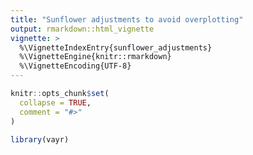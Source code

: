 ```yaml
---
title: "Sunflower adjustments to avoid overplotting"
output: rmarkdown::html_vignette
vignette: >
  %\VignetteIndexEntry{sunflower_adjustments}
  %\VignetteEngine{knitr::rmarkdown}
  %\VignetteEncoding{UTF-8}
---
```


```r
knitr::opts_chunk$set(
  collapse = TRUE,
  comment = "#>"
)
```

```r
library(vayr)
```


<!-- Let's be sure to credit Maia Cook for the first draft! -->


<!-- ## Introduction -->

<!-- There are a handful of default position adjustments for ggplot's `geom_point()`, including `position_identity()`, `position_jitter()`, `position_dodge()`, `position_stack()`, `position_fill()`, `position_nudge()` and `position_jitterdodge()`. These position adjustments work well for interlaying different classes of data. However, when it comes to visualizing high-density continuous data against another continuous dataset, the `position_jitterdodge()` function tends to clump points together with no real way of distinguishing whether there are, say, 100 or 1,000 observations. I created two position adjustments called `sunflower_jitter()` and `sunflower_jitterdodge()`, which attempt to correct these misgivngs. These functions take inspiration from a sunflower's seed-packing algorithm to efficiently display continuous vs. continuous data. -->

<!-- <div style="margin-bottom: 30px;"></div> -->

<!-- #### **The issue with Categorical vs Categorical data plotting using `position_jitter()` and `position_jitterdodge()`** -->

<!-- Even with adjustments to `jitter.width` and `jitter.height`, this visualization does a poor job of showing the number of observations in each intersection. For example, in the "Married" category, it is impossible to tell how many surveyees are included in this analysis. It could be 100 or 300 points, but we cannot tell because of the density of the packing algorithm. -->

<!-- ```{r echo=TRUE, warning=FALSE} -->
<!-- data("NHANES") -->
<!-- NHANES <- NHANES %>% filter(MaritalStatus %in% c("Divorced", "Married", "NeverMarried")) %>% droplevels() -->
<!-- NHANES <- NHANES %>% filter(Education %in% c("High School", "Some College", "College Grad")) %>% droplevels() -->

<!-- ggplot(NHANES, aes(x=MaritalStatus, y=Education, group=Gender, color=Gender)) + -->
<!--   geom_point(position = position_jitterdodge(jitter.width = 0.5, jitter.height = 0.3,dodge.width = 0.5), size = 1.5) + -->
<!--   labs(title="Marital Status vs. Education, Grouped by Gender", x="Marital Status", y="Education Level",  color="Gender") +    -->
<!--   theme(axis.text.x = element_text(angle = 45, hjust = 1), legend.position = "bottom") + -->
<!--   theme_minimal() -->
<!-- ``` -->
<!-- <div style="margin-bottom: 30px;"></div> -->

<!-- ### The solution: take inspiration from sunflowers! -->

<!-- Nature placement algorithms show us different ways of approaching position adjustments in ggplot because of their multipoint symmetries. One of the most efficient circle-packing arrangements comes from a **sunflower's seed-packing algorithm**, which optimizes spatial efficiency thanks to its use of the **Fibonacci sequence**. -->

<!-- ![](images/Screen%20Shot%202024-12-16%20at%204.31.15%20PM.png){width="556"} -->

<!-- ## Sunflower Circle Packing Algorithm -->

<!-- $$ -->
<!-- \begin{pmatrix} x_k \\ y_k \end{pmatrix} = \begin{pmatrix} x_0 \\ y_0 \end{pmatrix} + r_k \begin{pmatrix} \cos(\theta_k) \\ \sin(\theta_k) \end{pmatrix} -->
<!-- $$ -->

<!-- where: -->

<!-- $$ -->
<!-- r_k =  -->
<!-- \begin{cases} -->
<!-- 1, & \text{if } k > n - b \\ -->
<!-- \sqrt{\frac{k - \frac{1}{2}}{n - \frac{b + 1}{2}}}, & \text{otherwise} -->
<!-- \end{cases} -->
<!-- $$ -->

<!-- and -->

<!-- $$ -->
<!-- \theta_k = k \cdot \left( \frac{2\pi}{\phi^2} \right) -->
<!-- $$ -->

<!-- -   $r_k$ is the radius of the point -->

<!-- -   $\theta_k$ is the angle of the point -->

<!-- -   $x_0$ and $y_0$ are the center coordinates of the circle -->

<!-- -   $\phi = \frac{\sqrt{5} + 1}{2}$ is the golden ratio -->

<!-- -   $n$ is the total number of points. -->

<!-- This algorithm can then be translated into R. Find the code below. -->

<!-- ```{r warning=FALSE} -->
<!-- sunflower <- -->
<!--   function(x = NULL, y = NULL, width, height) { -->
<!--     if(!is.null(x)){ -->
<!--       n <- length(x) -->
<!--     } else if (!is.null(y)){ -->
<!--       n <- length(y) -->
<!--     } else { -->
<!--       stop("have to provide either x or y") -->
<!--     } -->

<!--     alpha = 2 -->
<!--     b <- round(alpha*sqrt(n))  # number of boundary points -->
<!--     phi <- (sqrt(5)+1)/2  # golden ratio -->


<!--     radius <- function(k, n, b) { -->
<!--       ifelse(k > n - b, -->
<!--              1, -->
<!--              sqrt(k - 1 / 2) / sqrt(n - (b + 1) / 2)) -->
<!--     } -->

<!--     r <- radius(1:n,n,b) -->
<!--     theta <- 1:n * (2*pi/phi^2) -->

<!--     if(!is.null(x)){ -->
<!--       return(x + width*r*cos(theta)) -->
<!--     } else{ -->
<!--       return(y + height*r*sin(theta)) -->
<!--     } -->

<!--   } -->
<!-- ``` -->
<!-- <div style="margin-bottom: 30px;"></div> -->

<!-- ### (1) Code creating the `sunflower_jitter()` position function -->

<!-- ```{r echo=TRUE, warning=FALSE, results='hide'} -->
<!-- ### (1)  -->
<!-- PositionSunflower <- ggproto("PositionSunflower", Position, -->
<!--   compute_panel = function(self, data, params, scales) { -->

<!--     # Group data by x, y, and group (if necessary) -->
<!--     flowers <- data %>% -->
<!--       group_by(x, y, group) %>% -->
<!--       group_split() -->

<!--     # Apply the sunflower function and adjust positions -->
<!--     data <- do.call(rbind, lapply(flowers, function(flower) { -->
<!--       flower$x <- sunflower(x = flower$x, width = self$flower_width, height = self$flower_height) -->
<!--       flower$y <- sunflower(y = flower$y, width = self$flower_width, height = self$flower_height) -->
<!--       return(flower) -->
<!--     })) -->

<!--     # Return the modified data -->
<!--     return(data) -->
<!--   } -->
<!-- ) -->

<!-- ### (2) -->
<!-- sunflower_jitter <- function(flower_width = 1, flower_height = 1) { -->
<!--   ggproto(NULL, PositionSunflower, flower_width = flower_width, flower_height = flower_height) -->
<!-- } -->


<!-- ``` -->
<!-- <div style="margin-bottom: 30px;"></div> -->

<!-- ### (2) Code creaitng the `sunflower_jitterdodge()` position function -->

<!-- ```{r echo = TRUE, results = 'hide'} -->
<!-- ### (1)  -->
<!-- PositionSunflowerDodge <- ggplot2::ggproto("PositionSunflowerDodge", ggplot2::PositionDodge, -->
<!--                                            setup_params = function(self, data) { -->
<!--                                              params <- ggproto_parent(PositionDodge, self)$setup_params(data) -->
<!--                                              return(params) -->
<!--                                            }, -->
<!--                                            compute_panel = function(self, data, params, scales) { -->

<!--                                              data <- ggproto_parent(PositionDodge, self)$compute_panel(data, params, scales) -->

<!--                                              # I could not find a good way to split into groups using base R, so here I use dplyr -->
<!--                                              flowers <- data |> -->
<!--                                                dplyr::group_by(x, y, group) |> -->
<!--                                                dplyr::group_split() -->

<!--                                              data <- do.call(rbind, lapply(flowers, function(flower) { -->
<!--                                                flower$x = sunflower(x = flower$x, width = self$flower_width, height = self$flower_height) -->
<!--                                                flower$y = sunflower(y = flower$y, width = self$flower_width, height = self$flower_height) -->
<!--                                                return(flower) -->
<!--                                              })) -->

<!--                                              return(data) -->
<!--                                            } -->
<!-- ) -->

<!-- sunflower_jitterdodge <- function(width = NULL, flower_width = 1, flower_height = 1) { -->
<!--   ggplot2::ggproto(NULL, PositionSunflowerDodge, width = width, flower_width = flower_width, flower_height = flower_height) -->
<!-- } -->

<!-- ``` -->
<!-- <div style="margin-bottom: 30px;"></div> -->

<!-- #### Example of `sunflow_jitter()` and `sunflow_jitterdodge()` using a dataset examining public opinion on the Patriot Act (inspiration taken from Persuasion in Parallel Figure 5.4) -->

<!-- To illustrate scenarios where `sunflow_jitter()` and `sunflow_jitterdodge()` are most useful, consider the following visualization from Dr. Alexander Coppock's book called "Persuasion in Parallel." This graph, labeled as "Figure 5.4" in the book, looks at data from a 2009 study that surveyed Americans about their support for the Patriot Act (PA). This study, which Coppock replicated in 2015, examines the effect of changing the wording of survey questions on support for the PA. -->

<!-- The control group used neutral language to describe the PA. The treatment group was divided into two subgroups. One looks at the use of a negative description of the PA, emphasizing the PA's effect on reducing individual privacy and empowering the U.S. surveillance regime. The other uses a positive description of the PA, which emphasizes the PA's impact on increasing protection against terrorism after 9/11. On the visualization, Coppock placed the index for support for the PA on the y-axis, the control and treatment groups on the x-axis, and grouped individual observations by political party. The graph on the left looks at the original 2009 data, and the one on the right looks at 2015 data. See below for what appears in the book. -->

<!-- ```{r echo=FALSE, warning=FALSE} -->
<!-- # Show original visualization in Persuasion in Parallel (without showing code, just show output) -->

<!-- patriot_act_stacked <- readRDS("/Users/maiacook/Documents/PLSC_349_2024/Final Project/patriot_act_stacked.rds") -->

<!-- gg_df <- -->
<!--   patriot_act_stacked |> -->
<!--   filter(T1_content != "Both", pid_3 != "Independent") |> -->
<!--   mutate( -->
<!--     Y = PA_support, -->
<!--     T1_content = fct_drop(T1_content), -->
<!--     sample_label = factor( -->
<!--       sample, -->
<!--       levels = c("original", "mt"), -->
<!--       labels = c("Original Study", "Mechanical Turk Replication") -->
<!--     ) -->
<!--   ) -->

<!-- gg_df <- -->
<!--   gg_df |> -->
<!--   group_by(pid_3, T1_content, sample_label, Y) |> -->
<!--   mutate( -->
<!--     # sunflower -->
<!--     y_s = sunflower(y = Y, width = 0.12, height = 0.18), -->
<!--     x_s = sunflower(x = as.numeric(T1_content), width = 0.12, height = 0.18), -->
<!--     # dodge -->
<!--     x_s = if_else(pid_3 == "Democrat", x_s - (1 / 8), x_s + (1 / 8)), -->
<!--     # plot letter -->
<!--     plot_letter = case_when(pid_3 == "Democrat" ~ "D", -->
<!--                             pid_3 == "Republican" ~ "R")) -->

<!-- summary_df <- -->
<!--   gg_df |> -->
<!--   group_by(pid_3, T1_content, sample_label) |> -->
<!--   do(tidy(lm_robust(Y ~ 1, weights = weights, data = .))) |> -->
<!--   mutate(Y = estimate) -->

<!-- label_df <- -->
<!--   summary_df |> -->
<!--   filter(T1_content == "Control", -->
<!--          sample_label == "Original Study") |> -->
<!--   ungroup() |> -->
<!--   mutate(Y = c(3.25, 6), -->
<!--          label = c("Democrats", "Republicans")) -->

<!-- figure_5.4 <- -->
<!--   ggplot(summary_df, aes(T1_content, Y, group = pid_3, -->
<!--                          shape = pid_3)) + -->
<!--   geom_point(size = 2, position = position_dodge(width = 0.5)) + -->
<!--   geom_line(position = position_dodge(width = 0.5)) + -->
<!--   geom_errorbar( -->
<!--     aes(ymin = conf.low, ymax = conf.high), -->
<!--     position = position_dodge(width = 0.5), -->
<!--     width = 0 -->
<!--   ) + -->
<!--   geom_text( -->
<!--     data = gg_df, -->
<!--     aes(x = x_s, y = y_s, label = plot_letter, color = 3), -->
<!--     alpha = 0.2, -->
<!--     family = "Palatino", -->
<!--     size = 1 -->
<!--   ) + -->
<!--   scale_y_continuous(breaks = 1:7) + -->
<!--   geom_text( -->
<!--     data = label_df, -->
<!--     aes(label = label), -->
<!--     position = position_dodge(width = 0.5), -->
<!--     size = 2, -->
<!--     family = "Palatino" -->
<!--   ) + -->
<!--   theme_bw() + -->
<!--   theme( -->
<!--     text = element_text(family = "Palatino"), -->
<!--     legend.position = "none", -->
<!--     legend.title = element_blank(), -->
<!--     axis.title.x = element_blank(), -->
<!--     axis.title.y = element_text(size = 8), -->
<!--     panel.grid.minor = element_blank(), -->
<!--     strip.background = element_blank() -->
<!--   ) + -->
<!--   ylab( -->
<!--     "Do you oppose or support the Patriot Act? -->
<!--     [1: Oppose very strongly to 7: Support very strongly]" -->
<!--   ) + -->
<!--   facet_wrap( ~ sample_label, scales = "free") -->

<!-- figure_5.4 -->
<!-- ``` -->

<!-- The Patriot Act survey is an excellent example of a dataset with two categorical variables, more than two factor levels, and many observations. These characteristics make it a good candidate for the sunflower position adjustment! Dr. Coppock achieved this position adjustment manually for his figure in Persuasion in Parallel. -->

<!-- However, the goal is to use the sunflower circle packing algorithm and ggproto to create a new position adjustment that will automatically visualize this data the way it is above. Note: the text, font, and color parameters will not be modified to look like the original visualization. -->

<!-- <div style="margin-bottom: 30px;"></div> -->

<!-- #### **Example of `sunflow_jitter()` using the Patriot Act dataset** -->

<!-- ```{r warning=FALSE} -->
<!-- df <- readRDS("/Users/maiacook/Documents/PLSC_349_2024/Final Project/patriot_act_stacked.rds") -->
<!-- df <- df %>% filter(T1_content %in% c("Con", "Control", "Pro")) %>% droplevels() -->
<!-- df <- df %>% filter(pid_3 != "Independent") %>% droplevels() -->

<!-- ggplot(df, aes(x = T1_content, y = PA_support)) + -->
<!--   geom_point(size = 1, position = sunflower_jitter(flower_width = 0.2, flower_height = 0.5)) + theme_minimal() + -->
<!--   labs(title = "Support for the Patriot Act per Experimental Groups", -->
<!--        x = "Experimental Group", -->
<!--        y = "Support for Patriot Act [1 is low, 7 is high]") -->
<!-- ``` -->
<!-- <div style="margin-bottom: 30px;"></div> -->

<!-- #### **Example of `sunflow_jitterdodge()` using the Patriot Act dataset** -->

<!-- ```{r echo=TRUE, warning=FALSE} -->
<!-- summary_data <- df %>% -->
<!--   group_by(T1_content, pid_3) %>% -->
<!--   summarise(avg_support = mean(PA_support, na.rm = TRUE), .groups = "drop") -->

<!-- ggplot(df, aes(T1_content, PA_support, color = pid_3, shape = pid_3)) + -->
<!--   geom_point(position = sunflower_jitterdodge(width = .5, flower_width = 0.1, flower_height = 0.3)) +  -->
<!--   theme_minimal() + -->
<!--   labs(title = "Support for the Patriot Act per Experimental Groups, grouped by Party", -->
<!--        x = "Experimental Group", -->
<!--        y = "Support for Patriot Act [1 is low, 7 is high]") + -->
<!--   geom_text(data = summary_data, aes(x = T1_content, y = avg_support, label = round(avg_support, 2)), -->
<!--             color = "black", vjust = -1, size = 3) + -->
<!--   geom_line(data = summary_data, aes(x = T1_content, y = avg_support, group = pid_3, color = pid_3),  -->
<!--             size = 1) +   -->
<!--   geom_point(data = summary_data, aes(x = T1_content, y = avg_support, shape = pid_3),  -->
<!--              color = "black", size = 4) +   -->
<!--   scale_shape_manual(values = c(16, 17, 18))   -->
<!-- ``` -->
<!-- <div style="margin-bottom: 30px;"></div> -->

<!-- ## When is the sunflower position adjustment not appropriate for a dataset? -->

<!-- The sunflower position adjustment works best for categorical data plotted against categorical data. It is not possible to use this function on continuous vs continuous data. Moreover, it is discouraged from being used on categorical vs. continuous data because the uniform sunflower distribution conceals necessary data about the range and distribution of the continuous variable, removing an essential dimension of information from the visualization. -->

<!-- Below are examples of where the sunflower position adjustment (jitter and jitter dodge) should not be used. These examples use data from a dataset from R's NHANES library. I made minor adjustments to the data to make these visualizations more compelling, which is included in the code below. -->

<!-- #### **Continuous vs Continuous Data: height vs weight** -->

<!-- Using the sunflower position adjustment would not be appropriate for the example below. It would not be the solution to making the points on the plot less dense. Instead, you can set alpha = 0.5 to make the points transparent, helping illustrate areas of high density. A sunflower position adjustment is appropriate when it does not matter how points are distributed. In this case, the location of each point conveys information about both continuous variables. -->

<!-- ```{r echo=TRUE, warning=FALSE} -->
<!-- data("NHANES") -->

<!-- ggplot(NHANES, aes(x= Height, y= Weight, group = Gender, color = Gender)) +  -->
<!--   geom_point(alpha = 0.5) + theme_minimal() -->
<!-- ``` -->

<!-- #### Continuous vs Categorical Data*: height vs age group* -->

<!-- Although the sunflower position adjustment could technically be used for continuous vs categorical data, it would look disastrous. Plus, there are much better ways of visualizing this type of data. In the example below, we look at a height vs. age plot grouped by gender. The beeswarm geom helps us visualize this data in such a way that the distribution of the heights per age group is preserved in translation. Using a uniform circle packing algorithm to showcase a variable that is a continuous range or scale is antithetical to the point of there being a non-random distribution. -->

<!-- ```{r echo=TRUE, warning=FALSE} -->
<!-- library(ggbeeswarm) -->
<!-- data("NHANES") -->
<!-- NHANES <- NHANES %>% filter(!is.na(Height)) -->
<!-- NHANES <- NHANES %>% filter(!is.na(AgeDecade)) -->

<!-- ggplot(NHANES, aes(x = Height, y = AgeDecade, group = Gender, color = Gender)) +  -->
<!--   geom_beeswarm(size = .4, height = 4) +   -->
<!--   labs(title = "Height vs. Age, Grouped by Gender", x = "Height", y = "Age", color = "Gender") + -->
<!--   theme(axis.text.x = element_text(angle = 45, hjust = 1),  -->
<!--         legend.position = "bottom") + -->
<!--   theme_minimal() -->
<!-- ``` -->

<!-- ## Further Directions -->

<!-- The `sunflower_jitter()` and `sunflower_jitterdodge()` position adjustments could be improved by making the radius of each sunflower cluster self-adjusting. Sunflower clusters with less observations should have smaller radii to increase the density of the sunflower. In practice, this would look like the PA example above but with sunflowers of different sizes. I've made multiple attempts at creating this both on my own and with chatGPT, but have been unsuccessful. I hope to continue working on this position adjustment with Professor Coppock and look forward to using other nature-inspired circle packing algorithms on different classes of data. -->
